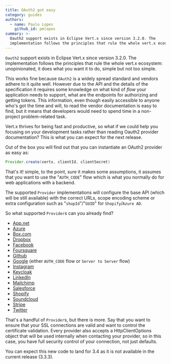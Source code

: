 ```yaml
---
title: OAuth2 got easy
category: guides
authors:
  - name: Paulo Lopes
    github_id: pmlopes
summary: >-
  Oauth2 support exists in Eclipse Vert.x since version 3.2.0. The
  implementation follows the principles that rule the whole vert.x ecosystem.
---
```


`Oauth2` support exists in Eclipse Vert.x since version 3.2.0. The implementation follows the principles that rule the whole vert.x ecosystem: unopinionated, it does what you want it to do, simple but not too simple.

This works fine because `OAuth2` is a widely spread standard and vendors adhere to it quite well. However due to the API and the details of the specification it requires some knowledge on what kind of _flow_ your application needs to support, what are the endpoints for authorizing and getting tokens. This information, even though easily accessible to anyone who's got the time and will, to read the vendor documentation is easy to find, but it means that developers would need to spend time in a non-project problem-related task.

Vert.x thrives for being fast and productive, so what if we could help you focusing on your development tasks rather than reading Oauth2 provider documentation? This is what you can expect for the next release.

Out of the box you will find out that you can instantiate an OAuth2 provider as easy as:

```java
Provider.create(vertx, clientId, clientSecret)
```

That's it! simple, to the point, sure it makes some assumptions, it assumes that you want to use the "`AUTH_CODE`" flow which is what you normally do for web applications with a backend.

The supported `Provider` implementations will configure the base API (which will be still available) with the correct URLs, scope encoding scheme or extra configuration such as "`shopId`"/"`GUID`" for `Shopify`/`Azure AD`.

So what supported `Provider`s can you already find?

 * [App.net](https://app.net/)
 * [Azure](https://azure.microsoft.com/en-us/)
 * [Box.com](https://box.com)
 * [Dropbox](https://dropbox.com)
 * [Facebook](https://facebook.com)
 * [Foursquare](https://foursquare.com)
 * [Github](http://github.com)
 * [Google](https://google.com) (either `AUTH_CODE` flow or `Server to Server` flow) 
 * [Instagram](https://instagram.com)
 * [Keycloak](https://keycloak.org)
 * [LinkedIn](https://linkedin.com)
 * [Mailchimp](https://mailchimp.com)
 * [Salesforce](https://salesforce.com)
 * [Shopify](https://shopify.com)
 * [Soundcloud](https://soundcloud.com)
 * [Stripe](https://stripe.com)
 * [Twitter](https://twitter.com)

That's a handful of `Provider`s, but there is more. Say that you want to ensure that your SSL connections are valid and want to control the certificate validation. Every provider also accepts a HttpClientOptions object that will be used internally when contacting your provider, so in this case, you have full security control of your connection, not just defaults.

You can expect this new code to land for 3.4 as it is not available in the current release (3.3.3).
